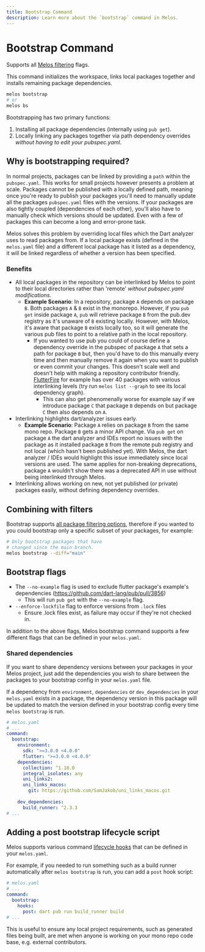 ```yaml
---
title: Bootstrap Command
description: Learn more about the `bootstrap` command in Melos.
---
```


# Bootstrap Command

<Info>Supports all [Melos filtering](/filters) flags.</Info>

This command initializes the workspace, links local packages together and
installs remaining package dependencies.

```bash
melos bootstrap
# or
melos bs
```

Bootstrapping has two primary functions:

1. Installing all package dependencies (internally using `pub get`).
2. Locally linking any packages together via path dependency overrides _without
   having to edit your pubspec.yaml_.

## Why is bootstrapping required?

In normal projects, packages can be linked by providing a `path` within the
`pubspec.yaml`. This works for small projects however presents a problem at
scale. Packages cannot be published with a locally defined path, meaning once
you're ready to publish your packages you'll need to manually update all the
packages `pubspec.yaml` files with the versions. If your packages are also
tightly coupled (dependencies of each other), you'll also have to manually check
which versions should be updated. Even with a few of packages this can become a
long and error-prone task.

Melos solves this problem by overriding local files which the Dart analyzer uses
to read packages from. If a local package exists (defined in the `melos.yaml`
file) and a different local package has it listed as a dependency, it will be
linked regardless of whether a version has been specified.

### Benefits

- All local packages in the repository can be interlinked by Melos to point to
  their local directories rather than 'remote' _without pubspec.yaml
  modifications_.
  - **Example Scenario**: In a repository, package `A` depends on package `B`.
    Both packages `A` & `B` exist in the monorepo. However, if you `pub get`
    inside package `A`, `pub` will retrieve package `B` from the pub.dev
    registry as it's unaware of `B` existing locally. However, with Melos, it's
    aware that package `B` exists locally too, so it will generate the various
    pub files to point to a relative path in the local repository.
    - If you wanted to use pub you could of course define a dependency override
      in the pubspec of package `A` that sets a path for package `B` but, then
      you'd have to do this manually every time and then manually remove it
      again when you want to publish or even commit your changes. This doesn't
      scale well and doesn't help with making a repository contributor friendly.
      [FlutterFire](https://github.com/FirebaseExtended/flutterfire) for example
      has over 40 packages with various interlinking levels (try run
      `melos list --graph` to see its local dependency graph).
      - This can also get phenomenally worse for example say if we introduce
        package `C` that package `B` depends on but package `C` then also
        depends on `A`.
- Interlinking highlights dart/analyzer issues early.
  - **Example Scenario**: Package `A` relies on package `B` from the same mono
    repo. Package `B` gets a minor API change. Via `pub get` on package `A` the
    dart analyzer and IDEs report no issues with the package as it installed
    package `B` from the remote pub registry and not local (which hasn't been
    published yet). With Melos, the dart analyzer / IDEs would highlight this
    issue immediately since local versions are used. The same applies for
    non-breaking deprecations, package `A` wouldn't show there was a deprecated
    API in use without being interlinked through Melos.
- Interlinking allows working on new, not yet published (or private) packages
  easily, without defining dependency overrides.

## Combining with filters

Bootstrap supports [all package filtering options](/filters), therefore if you
wanted to you could bootstrap only a specific subset of your packages, for
example:

```bash
# Only bootstrap packages that have
# changed since the main branch.
melos bootstrap --diff="main"
```

## Bootstrap flags

- The `--no-example` flag is used to exclude flutter package's example's dependencies (https://github.com/dart-lang/pub/pull/3856)
    - This will run `pub get` with the `--no-example` flag.
- `--enforce-lockfile` flag to enforce versions from `.lock` files
    - Ensure .lock files exist, as failure may occur if they're not checked in.


In addition to the above flags, Melos bootstrap command supports a few different flags that can be defined in
your `melos.yaml`.


### Shared dependencies

If you want to share dependency versions between your packages in your Melos
project, just add the dependencies you wish to share between the packages to
your bootstrap config in your `melos.yaml` file.

If a dependency from `environment`, `dependencies` or `dev_dependencies` in
your `melos.yaml` exists in a package, the dependency version in this
package will be updated to match the version defined in your
bootstrap config every time `melos bootstrap` is run.

```yaml
# melos.yaml
# ...
command:
  bootstrap:
    environment:
      sdk: ">=3.0.0 <4.0.0"
      flutter: ">=3.0.0 <4.0.0"
    dependencies:
      collection: ^1.18.0
      integral_isolates: any
      uni_links2:
      uni_links_macos:
        git: https://github.com/SamJakob/uni_links_macos.git
    
    dev_dependencies:
      build_runner: ^2.3.3
# ...
```

## Adding a post bootstrap lifecycle script

Melos supports various command [lifecycle hooks](/configuration/scripts#hooks)
that can be defined in your `melos.yaml`.

For example, if you needed to run something such as a build runner automatically
after `melos bootstrap` is run, you can add a `post` hook script:

```yaml
# melos.yaml
# ...
command:
  bootstrap:
    hooks:
      post: dart pub run build_runner build
# ...
```

This is useful to ensure any local project requirements, such as generated files
being built, are met when anyone is working on your mono repo code base, e.g.
external contributors.
